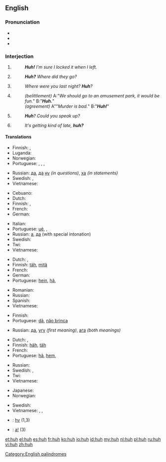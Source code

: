 ==English==

===Pronunciation===
* {{IPA|/hʌ̃/}}
* {{audio|en-us-huh.ogg|Audio (US)}}
* {{rhymes|ʌ}}

===Interjection===
{{en-interj}}

# {{context|with falling pitch}} {{non-gloss definition|used to express [[amusement]] or subtle [[surprise]].}}
#: '''''Huh!'''  I'm sure I locked it when I left.''
# {{non-gloss definition|Used to express [[doubt]] or [[confusion]].}}
#: '''''Huh?''' Where did they go?''
# {{context|with rising pitch}} {{non-gloss definition|Used to [[reinforce]] a [[question]].}}
#: ''Where were you last night?  '''Huh'''?''
# {{rft-sense}} {{slang|with falling pitch}} {{non-gloss definition|Used either to [[belittle]] the issuer of a statement/question, or [[sarcasm|sarcastically]] to indicate utter agreement, and that the statement being responded to is an extreme [[understatement]]. The intonation is changed to distinguish between the two meanings - implied [[dullness]] for belittlement, and [[feigned]] [[surprise]] for utter agreement.}}
#: ''(belittlement)'' A:"''We should go to an amusement park, it would be fun.''" B:"'''''Huh.'''''"
#: ''(agreement)'' A""''Murder is bad.''" B:"'''''Huh!'''''"
# {{informal|with rising pitch}} {{non-gloss definition|Used to indicate that one did not hear what was said.}}
#: '''''Huh'''?  Could you speak up?''
# {{informal|with falling pitch}} {{non-gloss definition|Used to create a [[tag question]].}}
#: ''It's getting kind of late, '''huh?'''''

====Translations====
{{trans-top|to express amusement or subtle surprise}}
* Finnish: {{t+|fi|häh}}, {{t+|fi|höh}}
* Luganda: {{tø|lg|eh eh}}
* Norwegian: {{t+|no|hva}}
* Portuguese: {{t-|pt|puxa}}, {{t-|pt|eta}}, {{t-|pt|eita}}, {{t+|pt|caramba}}
{{trans-mid}}
* Russian: [[да]], [[да]] [[ну]] ''(in questions)'', [[ха]] ''(in statements)''
* Swedish: {{t+|sv|vad}}, {{t-|sv|vad nu}}
* Vietnamese: {{t+|vi|ủa}}
{{trans-bottom}}

{{trans-top|expressing doubt or confusion}}
* Cebuano: {{tø|ceb|ha}}
* Dutch: {{t+|nl|hè}}
* Finnish: {{t+|fi|häh}}, {{t+|fi|höh}}
* French: {{t+|fr|hein}}
* German: {{t-|de|häh}}
{{trans-mid}}
* Italian: {{t-|it|eh}}
* Portuguese: [[ué]],  {{t+|pt|como}},  {{t-|pt|hã}}
* Russian: [[а]], [[да]] (with special intonation)
* Swedish: {{t+|sv|vad}}
* Twi: {{t|tw|蛤}}
* Vietnamese: {{t+|vi|ủa}}
{{trans-bottom}}

{{trans-top|to reinforce a question}}
* Dutch: {{t+|nl|hè}},  {{t+|nl|nou}}
* Finnish: [[täh]], [[mitä]]
* French: {{t+|fr|hein}}
* German: {{t-|de|hä?}}
* Portuguese: [[hein]], [[hã]],  {{t+|pt|hein}}
{{trans-mid}}
* Romanian: {{t+|ro|a}}
* Russian: {{t+|ru|а}}
* Spanish: {{t+|es|eh}}
* Vietnamese: {{t+|vi|hả}}
{{trans-bottom}}

{{trans-top|"I know, huh" what huh}}
* Finnish: {{t+|fi|joo}}
* Portuguese: [[dã]], [[não brinca]]
{{trans-mid}}
* Russian: [[да]], [[угу]] ''(first meaning)'', [[ага]] ''(both meanings)''
{{trans-bottom}}

{{trans-top|to indicate that one didn't hear}}
* Dutch: {{t+|nl|hè}},  {{t+|nl|wat}}
* Finnish: [[häh]], [[täh]]
* French: {{t+|fr|hein}}
* Portuguese: [[hã]], [[hem]],  {{t+|pt|como}}
{{trans-mid}}
* Russian: {{t+|ru|эй}}
* Swedish: {{t+|sv|vad}}, {{t-|sv|hur sa}}
* Twi: {{t|tw|蛤}}
* Vietnamese: {{t-|vi|cái gì}}
{{trans-bottom}}

{{trans-top|tag question}}
* Japanese: {{t+|ja|ね|tr=ne|sc=Jpan}}
* Norwegian: {{t-|no|eller hva}}
{{trans-mid}}
* Swedish: {{t-|sv|eller hur}}
* Vietnamese: {{t+|vi|nhỉ}}, {{t+|vi|nhể}}, {{t+|vi|nhở}}
{{trans-bottom}}

{{checktrans-top}}
* {{ttbc|chr}}: [[hv]] (1,3)
* {{ttbc|vi}}: [[a|a!]] (3)
{{trans-bottom}}

[[Category:English palindromes]]

[[et:huh]]
[[el:huh]]
[[es:huh]]
[[fr:huh]]
[[ko:huh]]
[[io:huh]]
[[id:huh]]
[[my:huh]]
[[nl:huh]]
[[pl:huh]]
[[ru:huh]]
[[vi:huh]]
[[zh:huh]]